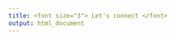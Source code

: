```yaml
---
title: <font size="3"> Let's connect </font>
output: html_document
---
```


<div class="icons">
  <a href="https://twitter.com/orenaiket"><i class="fab fa-twitter fa-2x"></i></a>
  <a href="https://www.linkedin.com/in/tosin-orenaike"><i class="fab fa-linkedin fa-2x"></i></a>
  <a href="https://github.com/Otomisin"><i class="fab fa-github fa-2x"></i></a>
</div>


<link rel="stylesheet" href="https://use.fontawesome.com/releases/v5.15.3/css/all.css">
